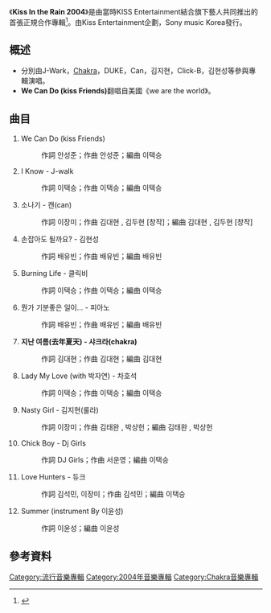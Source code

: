 {{Infobox Album <!-- See Wikipedia:WikiProject_Albums -->
| Name        = '''Kiss In the Rain 2004'''
| Type        = 合輯
| Artist      = Kiss Ent.藝人
| Cover       = Kiss net.2004.jpg
| Released    = 2004年7月23日
| Recorded    = 2004年{{KOR}}
| Genre       = [[韓國流行音樂|韓國流行音樂]]
| Length      = 
| Label       = Sony music Korea
| Producer    = 
| Reviews     = *Naver music – {{Rating|8.9|10}} [http://music.naver.com/album/index.nhn?albumId=32283 link]
| Last album  = 
| This album  = ''''''Kiss In the Rain 2004''''''<br/>（2004年）
| Next album  = '''[[因緣_Kiss_Ent._PJT_Album|因緣 Kiss Ent. PJT Album]]'''<br/>（2004年）
| Misc        = 

}}
《'''Kiss In the Rain 2004'''》是由當時KISS Entertainment結合旗下藝人共同推出的首張正規合作專輯<ref>{{cite news| language =ko| url =http://music.daum.net/album/main?album_id=71250| title =Kiss In the Rain 2004 DAUM MUSIC| publisher =DAUM| date =2004-07-23| access-date =2012-07-14| archive-url =https://web.archive.org/web/20190216233318/http://music.daum.net/album/main?album_id=71250| archive-date =2019-02-16| dead-url =yes}}</ref>。由Kiss Entertainment企劃，Sony music Korea發行。
==概述==
*分別由J-Wark，[[Chakra_(組合)|Chakra]]，DUKE，Can，김지현，Click-B，김현성等參與專輯演唱。
*'''We Can Do (kiss Friends)'''翻唱自美國《we are the world》。
==曲目==
#We Can Do (kiss Friends)
#:作詞 안성준；作曲 안성준；編曲 이택승
#I Know  - J-walk
#:作詞 이택승；作曲 이택승；編曲 이택승
#소나기  - 캔(can)
#:作詞 이장미；作曲 김대현 , 김두현 [창작]；編曲 김대현 , 김두현 [창작]
#손잡아도 될까요?  - 김현성
#:作詞 배유빈；作曲 배유빈；編曲 배유빈
#Burning Life  - 클릭비
#:作詞 이택승；作曲 이택승；編曲 이택승
#뭔가 기분좋은 일이... - 피아노
#:作詞 배유빈；作曲 배유빈；編曲 배유빈
#'''지난 여름(去年夏天)  - 샤크라(chakra)'''
#:作詞 김대현；作曲 김대현；編曲 김대현
#Lady My Love (with 박자연)  - 차호석
#:作詞 이택승；作曲 이택승；編曲 이택승
#Nasty Girl  - 김지현(룰라)
#:作詞 이장미；作曲 김태완 , 박상헌；編曲 김태완 , 박상헌
# Chick Boy - Dj Girls
#:作詞 DJ Girls；作曲 서운영；編曲 이택승
#Love Hunters  - 듀크
#:作詞 김석민, 이장미；作曲 김석민；編曲 이택승
#Summer (instrument By 이윤성)
#:作詞 이윤성；編曲 이윤성

==參考資料==
{{reflist}}
{{album-stub}}
[[Category:流行音樂專輯|Category:流行音樂專輯]]
[[Category:2004年音樂專輯|Category:2004年音樂專輯]]
[[Category:Chakra音樂專輯|Category:Chakra音樂專輯]]